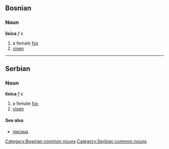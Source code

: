 ==Bosnian==
===Noun===
'''lisica''' ''f s''
#a female [[fox]]
#[[vixen]]
[[Category:Bosnian common nouns]]
----
==Serbian==
===Noun===
'''lisica''' ''f s''
#a female [[fox]]
#[[vixen]]
====See also====
*[[лисица]]
[[Category:Serbian common nouns]]